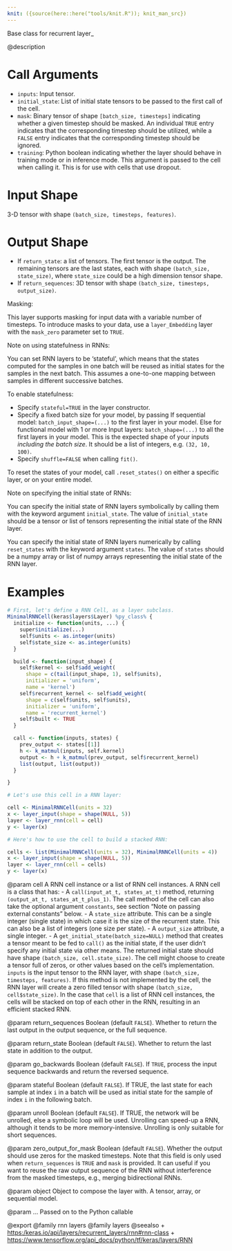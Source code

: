 ```yaml
---
knit: ({source(here::here("tools/knit.R")); knit_man_src})
---
```

Base class for recurrent layer_

@description

# Call Arguments
- `inputs`: Input tensor.
- `initial_state`: List of initial state tensors to be passed to the first
    call of the cell.
- `mask`: Binary tensor of shape `[batch_size, timesteps]`
    indicating whether a given timestep should be masked.
    An individual `TRUE` entry indicates that the corresponding
    timestep should be utilized, while a `FALSE` entry indicates
    that the corresponding timestep should be ignored.
- `training`: Python boolean indicating whether the layer should behave in
    training mode or in inference mode. This argument is passed
    to the cell when calling it.
    This is for use with cells that use dropout.

# Input Shape
3-D tensor with shape `(batch_size, timesteps, features)`.

# Output Shape
- If `return_state`: a list of tensors. The first tensor is
the output. The remaining tensors are the last states,
each with shape `(batch_size, state_size)`, where `state_size` could
be a high dimension tensor shape.
- If `return_sequences`: 3D tensor with shape
`(batch_size, timesteps, output_size)`.

Masking:

This layer supports masking for input data with a variable number
of timesteps. To introduce masks to your data,
use a `layer_Embedding` layer with the `mask_zero` parameter
set to `TRUE`.

Note on using statefulness in RNNs:

You can set RNN layers to be 'stateful', which means that the states
computed for the samples in one batch will be reused as initial states
for the samples in the next batch. This assumes a one-to-one mapping
between samples in different successive batches.

To enable statefulness:

- Specify `stateful=TRUE` in the layer constructor.
- Specify a fixed batch size for your model, by passing
If sequential model:
    `batch_input_shape=(...)` to the first layer in your model.
Else for functional model with 1 or more Input layers:
    `batch_shape=(...)` to all the first layers in your model.
This is the expected shape of your inputs
*including the batch size*.
It should be a list of integers, e.g. `(32, 10, 100)`.
- Specify `shuffle=FALSE` when calling `fit()`.

To reset the states of your model, call `.reset_states()` on either
a specific layer, or on your entire model.

Note on specifying the initial state of RNNs:

You can specify the initial state of RNN layers symbolically by
calling them with the keyword argument `initial_state`. The value of
`initial_state` should be a tensor or list of tensors representing
the initial state of the RNN layer.

You can specify the initial state of RNN layers numerically by
calling `reset_states` with the keyword argument `states`. The value of
`states` should be a numpy array or list of numpy arrays representing
the initial state of the RNN layer.

# Examples
```r
# First, let's define a RNN Cell, as a layer subclass.
MinimalRNNCell(keras$layers$Layer) %py_class% {
  initialize <- function(units, ...) {
    super$initialize(...)
    self$units <- as.integer(units)
    self$state_size <- as.integer(units)
  }

  build <- function(input_shape) {
    self$kernel <- self$add_weight(
      shape = c(tail(input_shape, 1), self$units),
      initializer = 'uniform',
      name = 'kernel')
    self$recurrent_kernel <- self$add_weight(
      shape = c(self$units, self$units),
      initializer = 'uniform',
      name = 'recurrent_kernel')
    self$built <- TRUE
  }

  call <- function(inputs, states) {
    prev_output <- states[[1]]
    h <- k_matmul(inputs, self.kernel)
    output <- h + k_matmul(prev_output, self$recurrent_kernel)
    list(output, list(output))
  }

}

# Let's use this cell in a RNN layer:

cell <- MinimalRNNCell(units = 32)
x <- layer_input(shape = shape(NULL, 5))
layer <- layer_rnn(cell = cell)
y <- layer(x)

# Here's how to use the cell to build a stacked RNN:

cells <- list(MinimalRNNCell(units = 32), MinimalRNNCell(units = 4))
x <- layer_input(shape = shape(NULL, 5))
layer <- layer_rnn(cell = cells)
y <- layer(x)
```

@param cell
A RNN cell instance or a list of RNN cell instances.
A RNN cell is a class that has:
- A `call(input_at_t, states_at_t)` method, returning
`(output_at_t, states_at_t_plus_1)`. The call method of the
cell can also take the optional argument `constants`, see
section "Note on passing external constants" below.
- A `state_size` attribute. This can be a single integer
(single state) in which case it is the size of the recurrent
state. This can also be a list of integers
(one size per state).
- A `output_size` attribute, a single integer.
- A `get_initial_state(batch_size=NULL)`
method that creates a tensor meant to be fed to `call()` as the
initial state, if the user didn't specify any initial state
via other means. The returned initial state should have
shape `(batch_size, cell.state_size)`.
The cell might choose to create a tensor full of zeros,
or other values based on the cell's implementation.
`inputs` is the input tensor to the RNN layer, with shape
`(batch_size, timesteps, features)`.
If this method is not implemented
by the cell, the RNN layer will create a zero filled tensor
with shape `(batch_size, cell$state_size)`.
In the case that `cell` is a list of RNN cell instances, the cells
will be stacked on top of each other in the RNN, resulting in an
efficient stacked RNN.

@param return_sequences
Boolean (default `FALSE`). Whether to return the last
output in the output sequence, or the full sequence.

@param return_state
Boolean (default `FALSE`).
Whether to return the last state in addition to the output.

@param go_backwards
Boolean (default `FALSE`).
If `TRUE`, process the input sequence backwards and return the
reversed sequence.

@param stateful
Boolean (default `FALSE`). If TRUE, the last state
for each sample at index `i` in a batch will be used as initial
state for the sample of index `i` in the following batch.

@param unroll
Boolean (default `FALSE`).
If TRUE, the network will be unrolled, else a symbolic loop will be
used. Unrolling can speed-up a RNN, although it tends to be more
memory-intensive. Unrolling is only suitable for short sequences.

@param zero_output_for_mask
Boolean (default `FALSE`).
Whether the output should use zeros for the masked timesteps.
Note that this field is only used when `return_sequences`
is `TRUE` and `mask` is provided.
It can useful if you want to reuse the raw output sequence of
the RNN without interference from the masked timesteps, e.g.,
merging bidirectional RNNs.

@param object
Object to compose the layer with. A tensor, array, or sequential model.

@param ...
Passed on to the Python callable

@export
@family rnn layers
@family layers
@seealso
+ <https:/keras.io/api/layers/recurrent_layers/rnn#rnn-class>
+ <https://www.tensorflow.org/api_docs/python/tf/keras/layers/RNN>

